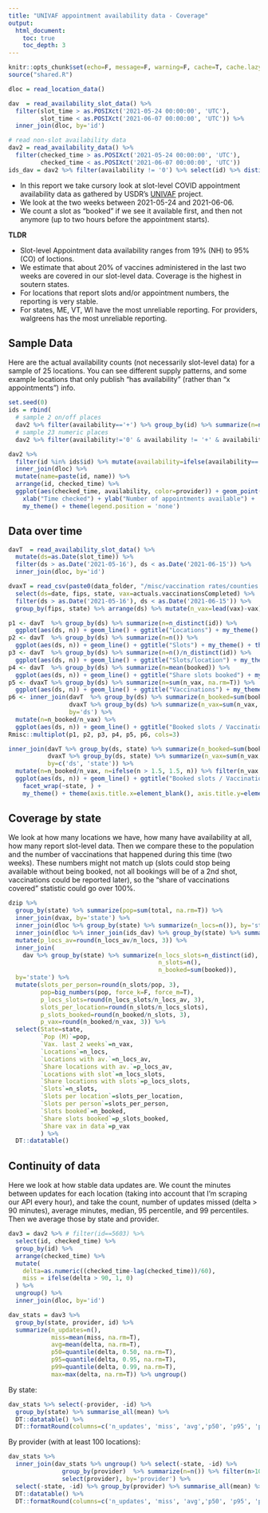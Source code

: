 ```yaml
---
title: "UNIVAF appointment availability data - Coverage"
output:
  html_document:
    toc: true
    toc_depth: 3
---
```


```r
knitr::opts_chunk$set(echo=F, message=F, warning=F, cache=T, cache.lazy=F)
source("shared.R")
```

```r
dloc = read_location_data()

dav  = read_availability_slot_data() %>%
  filter(slot_time > as.POSIXct('2021-05-24 00:00:00', 'UTC'),
         slot_time < as.POSIXct('2021-06-07 00:00:00', 'UTC')) %>%
  inner_join(dloc, by='id')

# read non-slot availability data
dav2 = read_availability_data() %>%
  filter(checked_time > as.POSIXct('2021-05-24 00:00:00', 'UTC'),
         checked_time < as.POSIXct('2021-06-07 00:00:00', 'UTC'))
ids_dav = dav2 %>% filter(availability != '0') %>% select(id) %>% distinct()
```

* In this report we take cursory look at slot-level COVID appointment availability data as gathered by USDR's [UNIVAF](http://getmyvax.org/docs/) project.
* We look at the two weeks between 2021-05-24 and 2021-06-06.
* We count a slot as "booked" if we see it available first, and then not anymore (up to two hours before the appointment starts).

**TLDR**

* Slot-level Appointment data availability ranges from 19% (NH) to 95% (CO) of loctions.
* We estimate that about 20% of vaccines administered in the last two weeks are covered in our slot-level data. Coverage is the highest in soutern states.
* For locations that report slots and/or appointment numbers, the reporting is very stable.
* For states, ME, VT, WI have the most unreliable reporting. For providers, walgreens has the most unreliable reporting.


## Sample Data

Here are the actual availability counts (not necessarily slot-level data) for a sample of 25 locations. You can see different supply patterns, and some example locations that only publish "has availability" (rather than "x appointments") info.

```r
set.seed(0)
ids = rbind(
  # sample 2 on/off places
  dav2 %>% filter(availability=='+') %>% group_by(id) %>% summarize(n=n()) %>% filter(n>10) %>% sample_n(2),
  # sample 23 numeric places
  dav2 %>% filter(availability!='0' & availability != '+' & availability != '1') %>% group_by(id) %>% summarize(n=n()) %>% filter(n>10) %>% sample_n(23))
```

```r
dav2 %>%
  filter(id %in% ids$id) %>% mutate(availability=ifelse(availability=='+', 1, as.numeric(availability))) %>%
  inner_join(dloc) %>%
  mutate(name=paste(id, name)) %>%
  arrange(id, checked_time) %>%
  ggplot(aes(checked_time, availability, color=provider)) + geom_point() + facet_wrap(~name, scales='free_y') +
    xlab("Time checked") + ylab("Number of appointments available") +
    my_theme() + theme(legend.position = 'none')
```

## Data over time

```r
davT  = read_availability_slot_data() %>%
  mutate(ds=as.Date(slot_time)) %>%
  filter(ds > as.Date('2021-05-16'), ds < as.Date('2021-06-15')) %>%
  inner_join(dloc, by='id')

dvaxT = read_csv(paste0(data_folder, "/misc/vaccination rates/counties.timeseries.csv")) %>%
  select(ds=date, fips, state, vax=actuals.vaccinationsCompleted) %>%
  filter(ds > as.Date('2021-05-16'), ds < as.Date('2021-06-15')) %>%
  group_by(fips, state) %>% arrange(ds) %>% mutate(n_vax=lead(vax)-vax) %>% ungroup() %>% arrange(state, fips, ds)
```

```r
p1 <- davT  %>% group_by(ds) %>% summarize(n=n_distinct(id)) %>%
  ggplot(aes(ds, n)) + geom_line() + ggtitle("Locations") + my_theme() + theme(axis.title.x=element_blank(), axis.title.y=element_blank())
p2 <- davT  %>% group_by(ds) %>% summarize(n=n()) %>%
  ggplot(aes(ds, n)) + geom_line() + ggtitle("Slots") + my_theme() + theme(axis.title.x=element_blank(), axis.title.y=element_blank())
p3 <- davT  %>% group_by(ds) %>% summarize(n=n()/n_distinct(id)) %>%
  ggplot(aes(ds, n)) + geom_line() + ggtitle("Slots/location") + my_theme() + theme(axis.title.x=element_blank(), axis.title.y=element_blank())    
p4 <- davT  %>% group_by(ds) %>% summarize(n=mean(booked)) %>%
  ggplot(aes(ds, n)) + geom_line() + ggtitle("Share slots booked") + my_theme() + theme(axis.title.x=element_blank(), axis.title.y=element_blank())
p5 <- dvaxT %>% group_by(ds) %>% summarize(n=sum(n_vax, na.rm=T)) %>%
  ggplot(aes(ds, n)) + geom_line() + ggtitle("Vaccinations") + my_theme() + theme(axis.title.x=element_blank(), axis.title.y=element_blank())
p6 <- inner_join(davT  %>% group_by(ds) %>% summarize(n_booked=sum(booked)),
                 dvaxT %>% group_by(ds) %>% summarize(n_vax=sum(n_vax, na.rm=T)),
                 by='ds') %>%
  mutate(n=n_booked/n_vax) %>%
  ggplot(aes(ds, n)) + geom_line() + ggtitle("Booked slots / Vaccination") + my_theme() + theme(axis.title.x=element_blank(), axis.title.y=element_blank())
Rmisc::multiplot(p1, p2, p3, p4, p5, p6, cols=3)
```

```r
inner_join(davT %>% group_by(ds, state) %>% summarize(n_booked=sum(booked)),
           dvaxT %>% group_by(ds, state) %>% summarize(n_vax=sum(n_vax, na.rm=T)),
           by=c('ds', 'state')) %>%
  mutate(n=n_booked/n_vax, n=ifelse(n > 1.5, 1.5, n)) %>% filter(n_vax > 0) %>%
  ggplot(aes(ds, n)) + geom_line() + ggtitle("Booked slots / Vaccination") +
    facet_wrap(~state, ) + 
    my_theme() + theme(axis.title.x=element_blank(), axis.title.y=element_blank())
```



## Coverage by state

We look at how many locations we have, how many have availability at all, how many report slot-level data. Then we compare these to the population and the number of vaccinations that happened during this time (two weeks). These numbers might not match up (slots could stop being available without being booked, not all bookings will be of a 2nd shot, vaccinations could be reported later), so the "share of vaccinations covered" statistic could go over 100%.

```r
dzip %>%
  group_by(state) %>% summarize(pop=sum(total, na.rm=T)) %>% 
  inner_join(dvax, by='state') %>%
  inner_join(dloc %>% group_by(state) %>% summarize(n_locs=n()), by='state') %>%
  inner_join(dloc %>% inner_join(ids_dav) %>% group_by(state) %>% summarize(n_locs_av=n()), by='state') %>%
  mutate(p_locs_av=round(n_locs_av/n_locs, 3)) %>%
  inner_join(
    dav %>% group_by(state) %>% summarize(n_locs_slots=n_distinct(id), 
                                          n_slots=n(),
                                          n_booked=sum(booked)), 
  by='state') %>%
  mutate(slots_per_person=round(n_slots/pop, 3),
         pop=big_numbers(pop, force_k=F, force_m=T),
         p_locs_slots=round(n_locs_slots/n_locs_av, 3),
         slots_per_location=round(n_slots/n_locs_slots),
         p_slots_booked=round(n_booked/n_slots, 3),
         p_vax=round(n_booked/n_vax, 3)) %>%
  select(State=state,
         `Pop (M)`=pop,
         `Vax. last 2 weeks`=n_vax,
         `Locations`=n_locs,
         `Locations with av.`=n_locs_av,
         `Share locations with av.`=p_locs_av,
         `Locations with slot`=n_locs_slots,
         `Share locations with slots`=p_locs_slots,
         `Slots`=n_slots,
         `Slots per location`=slots_per_location,
         `Slots per person`=slots_per_person,
         `Slots booked`=n_booked,
         `Share slots booked`=p_slots_booked,
         `Share vax in data`=p_vax
         ) %>%
  DT::datatable()

```


## Continuity of data

Here we look at how stable data updates are. We count the minutes between updates for each location (taking into account that I'm scraping our API every hour), and take the count, number of updates missed (delta > 90 minutes), average minutes, median, 95 percentile, and 99 percentiles. Then we average those by state and provider.

```r
dav3 = dav2 %>% # filter(id==5603) %>%
  select(id, checked_time) %>%
  group_by(id) %>%
  arrange(checked_time) %>%
  mutate(
    delta=as.numeric((checked_time-lag(checked_time))/60),
    miss = ifelse(delta > 90, 1, 0)
  ) %>%
  ungroup() %>%
  inner_join(dloc, by='id') 

dav_stats = dav3 %>%
  group_by(state, provider, id) %>%
  summarize(n_updates=n(),
            miss=mean(miss, na.rm=T),
            avg=mean(delta, na.rm=T),
            p50=quantile(delta, 0.50, na.rm=T),
            p95=quantile(delta, 0.95, na.rm=T),
            p99=quantile(delta, 0.99, na.rm=T),
            max=max(delta, na.rm=T)) %>% ungroup()
```


By state:
```r
dav_stats %>% select(-provider, -id) %>%
  group_by(state) %>% summarise_all(mean) %>%
  DT::datatable() %>%
  DT::formatRound(columns=c('n_updates', 'miss', 'avg','p50', 'p95', 'p99', 'max'), digits=2)
```

By provider (with at least 100 locations):
```r
dav_stats %>%
  inner_join(dav_stats %>% ungroup() %>% select(-state, -id) %>%
               group_by(provider)  %>% summarize(n=n()) %>% filter(n>101) %>%
               select(provider), by='provider') %>%
  select(-state, -id) %>% group_by(provider) %>% summarise_all(mean) %>%
  DT::datatable() %>%
  DT::formatRound(columns=c('n_updates', 'miss', 'avg','p50', 'p95', 'p99', 'max'), digits=2)
```
